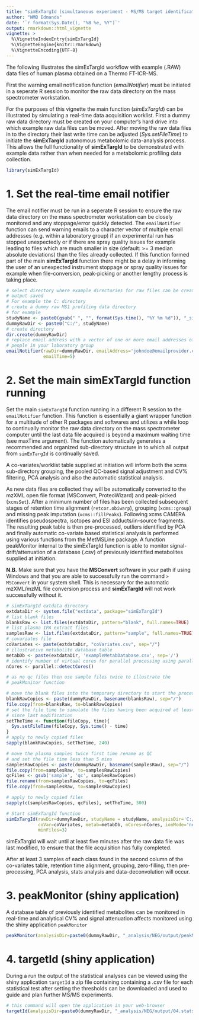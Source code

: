 ```yaml
---
title: "simExTargId (simultaneous experiment - MS/MS target identification)"
author: "WMB Edmands"
date: '`r format(Sys.Date(), "%B %e, %Y")`'
output: rmarkdown::html_vignette
vignette: >
  %\VignetteIndexEntry{simExTargId}
  %\VignetteEngine{knitr::rmarkdown}
  %\VignetteEncoding{UTF-8}
---
```


The following illustrates the simExTargId workflow with example (.RAW) data files of 
human plasma obtained on a Thermo FT-ICR-MS.

First the warning email notification function (*emailNotifier*) must be initiated
in a seperate R session to monitor the raw data directory on the mass spectrometer workstation. 

For the purposes of this vignette the main function (*simExTargId*) can be
illustrated by simulating a real-time data acquisition worklist. First a dummy 
raw data directory must be created on your computer's hard drive into which example raw 
data files can be moved. After moving the raw data files in to the directory 
their last write time can be adjusted (*Sys.setFileTime*) to initiate the 
**simExTargId** autonomous metabolomic data-analysis process. This allows the full
functionality of **simExTargId** to be demonstrated with example data rather
than when needed for a metabolomic profiling data collection.


```r
library(simExTargId)
```

# 1. Set the real-time email notifier

The email notifier must be run in a seperate R session to ensure
the raw data directory on the mass spectrometer workstation can 
be closely monitored and any stoppage/error quickly detected.
The `emailNotifier` function can send warning emails to a character vector of multiple
email addresses (e.g. within a laboratory group) if an experimental run
has stopped unexpectedly or if there are spray quality issues for example
leading to files which are much smaller in size (default: >= 3 median absolute deviations) than the files already collected. If this function formed part of the main **simExTargId** function 
there might be a delay in informing the user of an unexpected instrument stoppage or spray quality issues for example when file-conversion, peak-picking or another lengthy process is taking place.

```r
# select directory where example directories for raw files can be created and also results
# output saved
# For example the C: directory
# create a dummy raw MS1 profiling data directory 
# for example
studyName <- paste0(gsub(" ", "", format(Sys.time(), "%Y %m %d")), "_simExTargId_Example")
dummyRawDir <- paste0("C:/", studyName)
# create directory
dir.create(dummyRawDir)
# replace email address with a vector of one or more email addresses of
# people in your laboratory group
emailNotifier(rawDir=dummyRawDir, emailAddress='johndoe@emailprovider.com', 
              emailTime=5)
```

# 2. Set the main simExTargId function running

Set the main `simExTargId` function running in a different R session to the 
`emailNotifier` function. This function is essentially a giant wrapper function
for a multitude of other R packages and softwares and utilizes a while loop to continually
monitor the raw data directory on the mass spectrometer computer until
the last data file acquired is beyond a maximum waiting time (see maxTime argument).
The function automatically generates a recommended and organized sub-directory structure
in to which all output from `simExTargId` is continually saved.

A co-variates/worklist table supplied at initiation will inform both the 
xcms sub-directory grouping, the pooled QC-based signal adjustment and CV% filtering,
PCA analysis and also the automatic statistical analysis.

As new data files are collected they will be automatically converted to the mzXML
open file format (MSConvert, ProteoWizard) and peak-picked (`xcmsSet`). After a minimum number
of files has been collected subsequent stages of retention time alignment (`retcor.obiwarp`),
grouping (`xcms::group`) and missing peak imputation (`xcms::fillPeaks`). Following
xcms CAMERA identifies pseudospectra, isotopes and ESI adducts/in-source fragments.
The resulting peak table is then pre-processed, outliers identified by PCA and
finally automatic co-variate based statistical analysis is performed using various
functions from the MetMSLine package. A function peakMonitor internal to the simExTargId
function is able to monitor signal-drift/attenuation of a database (.csv) of previously identified metabolites supplied at initiation.

**N.B.** Make sure that you have the **MSConvert** software
in your path if using Windows and that you are able to successfully run the 
command `> MSConvert` in your system shell. This is necessary for the automatic 
mzXML/mzML file conversion process and **simExTargId** will not work successfully
without it.

```r
# simExTargId extdata directory
extdataDir <- system.file("extdata", package="simExTargId")
# list blank files
blanksRaw <- list.files(extdataDir, pattern="blank", full.names=TRUE)
# list plasma IPA extract files
samplesRaw <- list.files(extdataDir, pattern="sample", full.names=TRUE)
# covariates file
coVariates <- paste(extdataDir, "coVariates.csv", sep="/")
# illustrative metabolite database table
metabDb <- paste(extdataDir, 'exampleMetabDatabase.csv', sep='/')
# identify number of virtual cores for parallel processing using parallel package
nCores <- parallel::detectCores()

# as no qc files then use sample files twice to illustrate the
# peakMonitor function

# move the blank files into the temporary directory to start the process
blankRawCopies <- paste(dummyRawDir, basename(blanksRaw), sep="/")
file.copy(from=blanksRaw, to=blankRawCopies)
# set the file time to simulate the files having been acquired at least 5 mins
# since last modification
setTheTime <- function(fileCopy, time){
  Sys.setFileTime(fileCopy, Sys.time() - time)
}
# apply to newly copied files
sapply(blankRawCopies, setTheTime, 240)

# move the plasma samples twice first time rename as QC
# and set the file time less than 5 mins
samplesRawCopies <- paste(dummyRawDir, basename(samplesRaw), sep="/")
file.copy(from=samplesRaw, to=samplesRawCopies)
qcFiles <- gsub('sample', 'qc', samplesRawCopies)
file.rename(from=samplesRawCopies, to=qcFiles)
file.copy(from=samplesRaw, to=samplesRawCopies)

# apply to newly copied files
sapply(c(samplesRawCopies, qcFiles), setTheTime, 300)

# Start simExTargId function
simExTargId(rawDir=dummyRawDir, studyName = studyName, analysisDir='C:/',
            coVar=coVariates, metab=metabDb, nCores=nCores, ionMode='nega', 
            minFiles=3)
```

simExTargId will wait until at least five minutes after the raw data file was
last modified, to ensure that the file acquisition has fully completed.

After at least 3 samples of each class found in the second column of the
co-variates table, retention time alignment, grouping, zero-filling, then
pre-processing, PCA analysis, stats analysis and data-deconvolution will occur.

# 3. peakMonitor (shiny application)
A database table of previously identified metabolites can be monitored in real-time
and analytical CV% and signal attenuation affects monitored using the shiny
application `peakMonitor`
```r
peakMonitor(analysisDir=paste0(dummyRawDir, "_analysis/NEG/output/peakMonitor"))
```

# 4. targetId (shiny application)
During a run the output of the statistical analyses can be viewed using the 
shiny application `targetId` a zip file containing containing a .csv file for 
each statistical test after setting the thresholds can be downloaded and used 
to guide and plan further MS/MS experiments.

```r
# this command will open the application in your web-browser
targetId(analysisDir=paste0(dummyRawDir, "_analysis/NEG/output/04.stats"))
```
